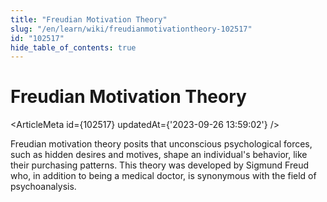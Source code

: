 ```yaml
---
title: "Freudian Motivation Theory"
slug: "/en/learn/wiki/freudianmotivationtheory-102517"
id: "102517"
hide_table_of_contents: true
---
```



# Freudian Motivation Theory

<ArticleMeta id={102517} updatedAt={'2023-09-26 13:59:02'} />
<div className='border-solid border-b border-t-0 my-4 border-[var(--ifm-color-gray-300)]' />

Freudian motivation theory posits that unconscious psychological forces, such as hidden desires and motives, shape an individual's behavior, like their purchasing patterns. This theory was developed by Sigmund Freud who, in addition to being a medical doctor, is synonymous with the field of psychoanalysis.
